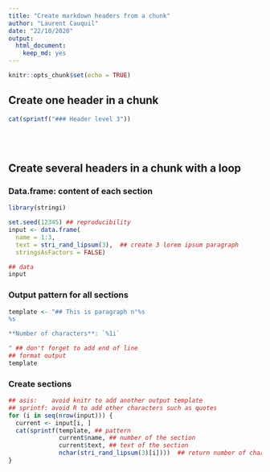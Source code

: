 ```yaml
---
title: "Create markdown headers from a chunk"
author: "Laurent Cauquil"
date: "22/10/2020"
output: 
  html_document:
    keep_md: yes
---
```


```r
knitr::opts_chunk$set(echo = TRUE)
```

## Create one header in a chunk
```r
cat(sprintf("### Header level 3"))
```

<Br><Br>

## Create several headers in a chunk with a loop

### Data.frame: content of each section
```r
library(stringi)

set.seed(12345) ## reproducibility
input <- data.frame(
  name = 1:3,
  text = stri_rand_lipsum(3),  ## create 3 lorem ipsum paragraph
  stringsAsFactors = FALSE)

## data
input
```

### Output pattern for all sections
```r
template <- "## This is paragraph n°%s
%s

**Number of characters**: `%1i`

" ## don't forget to add end of line
## format output
template
```

### Create sections
```r
## asis:    avoid knitr to add another output template
## sprintf: avoid R to add other characters such as quotes
for (i in seq(nrow(input))) {
  current <- input[i, ]
  cat(sprintf(template, ## pattern
              current$name, ## number of the section
              current$text, ## text of the section
              nchar(stri_rand_lipsum(3)[i])))  ## return number of characters for each section
}
```

